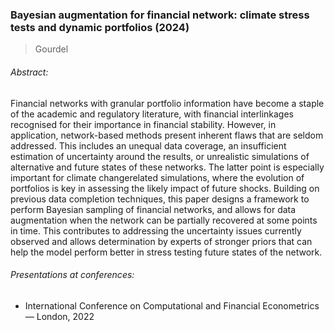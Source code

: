 ### Bayesian augmentation for financial network: climate stress tests and dynamic portfolios (2024)

> Gourdel

###### Abstract:
Financial networks with granular portfolio information have become a staple of the academic and regulatory literature, with financial interlinkages recognised for their importance in financial stability. However, in application, network-based methods present inherent flaws that are seldom addressed.
This includes an unequal data coverage, an insufficient estimation of uncertainty around the results, or unrealistic simulations of alternative and future states of these networks.
The latter point is especially important for climate changerelated simulations, where the evolution of portfolios is key in assessing the likely impact of future shocks.
Building on previous data completion techniques, this paper designs a framework to perform Bayesian sampling of financial networks, and allows for data augmentation when the network can be partially recovered at some points in time.
This contributes to addressing the uncertainty issues currently observed and allows determination by experts of stronger priors that can help the model perform better in stress testing future states of the network.

###### Presentations at conferences:

- International Conference on Computational and Financial Econometrics --- London, 2022
